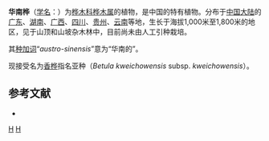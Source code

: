 {{Speciesbox 
| genus = Betula
| species = austro-sinensis
| status = NE
| status_system = IUCN3.1
| authority = Chun ex P. C. Li
}}

'''华南桦'''（[[学名|学名]]：{{lang|la|''Betula austro-sinensis''}}）为[[桦木科|桦木科]][[桦木属|桦木属]]的植物，是中国的特有植物。分布于[[中国大陆|中国大陆]]的[[广东|广东]]、[[湖南|湖南]]、[[广西|广西]]、[[四川|四川]]、[[贵州|贵州]]、[[云南|云南]]等地，生长于海拔1,000米至1,800米的地区，见于山顶和山坡杂木林中，目前尚未由人工引种栽培。

其[[种加词|种加词]]“''austro-sinensis''”意为“华南的”。

现接受名为[[香桦|香桦]]指名亚种（''Betula kweichowensis'' subsp. ''kweichowensis''）。

== 参考文献 ==
<div class="references-small">
* {{cite web| url =http://www.bioinfo.cn/db05/KmzwSpecies.php?action=view&id=1583| title =华南桦| work =《中国高等植物数据库全库》| publisher =中国科学院微生物研究所| author =昆明植物研究所| accessdate =2009-02-22| deadurl =yes| archiveurl =https://web.archive.org/web/20160305064316/http://www.bioinfo.cn/db05/KmzwSpecies.php?action=view&id=1583| archivedate =2016-03-05}}
</div>

[[Category:桦木属|H]]
[[Category:中国特有植物|H]]


{{植物小作品}}